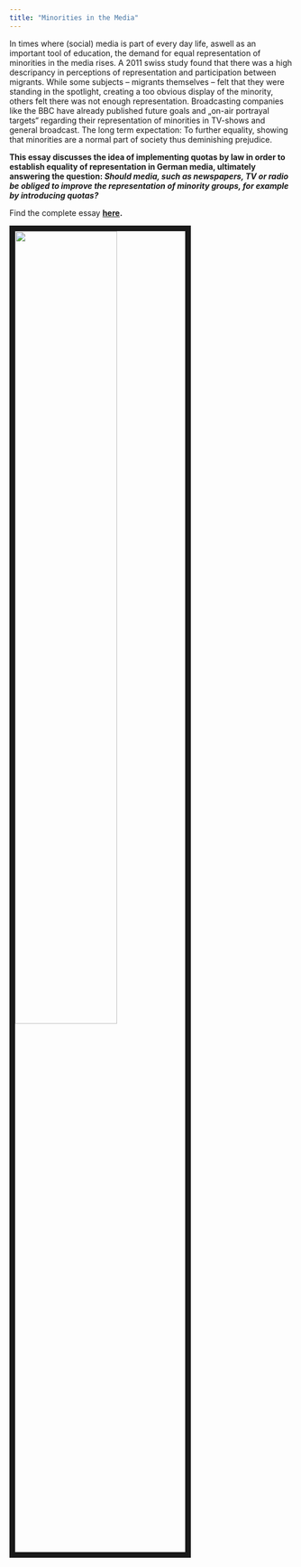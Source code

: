 ```yaml
---
title: "Minorities in the Media"
---
```


In times where (social) media is part of every day life, aswell as an important tool of education, the demand for equal representation of minorities in the media rises.
A 2011 swiss study found that there was a high descripancy in perceptions of representation and participation between migrants. While some subjects – migrants themselves – felt that they were standing in the spotlight, creating a too obvious display of the minority, others felt there was not enough representation. Broadcasting companies like the BBC have already published future goals and „on-air portrayal targets“ regarding their representation of minorities in TV-shows and general broadcast. The long term expectation: To further equality, showing that minorities are a normal part of society thus deminishing prejudice.

**This essay discusses the idea of implementing quotas by law in order to establish equality of representation in German media, ultimately answering the question: *Should media, such as newspapers, TV or radio be obliged to improve the representation of minority groups, for example by introducing quotas?***

Find the complete essay **[here](Assignment Minorities in the Media - Nora Theresa Koch.pdf).**

<img src="images/MinoritiesInhalt.PNG" style="width:60%; border:10px solid; margin-right: 20px" align="left">
